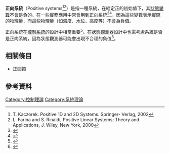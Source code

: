 '''正向系統'''（Positive systems<ref>T. Kaczorek. Positive 1D and 2D Systems. Springer-
Verlag, 2002</ref><ref>L. Farina and S. Rinaldi, Positive Linear Systems; Theory and
Applications, J. Wiley, New York, 2000</ref>）是指一種系統，在給定正的初始值下，其[[狀態變數|狀態變數]]不會是負的。在一些實務應用中常會用到正向系統<ref>{{Cite web |url=http://eprints.nuim.ie/1764/1/HamiltonPositiveSystems.pdf |title=存档副本 |access-date=2015-10-29 |archive-date=2013-12-13 |archive-url=https://web.archive.org/web/20131213163206/http://eprints.nuim.ie/1764/1/HamiltonPositiveSystems.pdf |dead-url=no }}</ref><ref>{{Cite web |url=http://www.iaeng.org/publication/WCE2010/WCE2010_pp656-661.pdf |title=存档副本 |access-date=2015-10-29 |archive-date=2020-05-18 |archive-url=https://web.archive.org/web/20200518043015/http://www.iaeng.org/publication/WCE2010/WCE2010_pp656-661.pdf |dead-url=no }}</ref>，因為這些變數表示實際的物理量，而這些物理量（如[[濃度|濃度]]、[[水位|水位]]、[[高度|高度]]等）不會為負值。

正向系統在[[控制系統|控制系統]]的設計中相當重要<ref>{{Cite web |url=http://www.nt.ntnu.no/users/skoge/prost/proceedings/ifac2008/data/papers/3024.pdf |title=存档副本 |access-date=2015-10-29 |archive-date=2016-03-04 |archive-url=https://web.archive.org/web/20160304031451/http://www.nt.ntnu.no/users/skoge/prost/proceedings/ifac2008/data/papers/3024.pdf |dead-url=no }}</ref>。在[[狀態觀測器|狀態觀測器]]設計中也需考慮系統是否是正向系統，因為狀態觀測器可能會出現不合理的負值<ref>{{Cite web |url=http://advantech.gr/med07/papers/T19-027-598.pdf |title=存档副本 |accessdate=2015-10-29 |archive-date=2016-03-05 |archive-url=https://web.archive.org/web/20160305062015/http://advantech.gr/med07/papers/t19-027-598.pdf |dead-url=no }}</ref>。

==相關條目==
*[[正回饋|正回饋]]

==參考資料==
{{Reflist}}

{{技術小作品}}

[[Category:控制理論|Category:控制理論]]
[[Category:系統理論|Category:系統理論]]